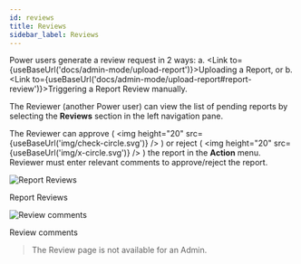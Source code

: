 ```yaml
---
id: reviews
title: Reviews
sidebar_label: Reviews
---
```



Power users generate a review request in 2 ways: 
a. <Link to={useBaseUrl('docs/admin-mode/upload-report')}>Uploading a Report</Link>, or 
b. <Link to={useBaseUrl('docs/admin-mode/upload-report#report-review')}>Triggering a Report Review</Link> manually. 

The Reviewer (another Power user) can view the list of pending reports by selecting the **Reviews** section in the left navigation pane. 

The Reviewer can approve ( <img height="20" src={useBaseUrl('img/check-circle.svg')} /> ) or reject ( <img height="20" src={useBaseUrl('img/x-circle.svg')} /> ) the report in the **Action** menu.
Reviewer must enter relevant comments to approve/reject the report.

<div class="center">
  <Zoom>
    <img alt="Report Reviews" src={useBaseUrl("admin/reviews.png")} />
  </Zoom>
  <p>Report Reviews</p>
</div>

<div class="center">
  <Zoom>
    <img alt="Review comments" src={useBaseUrl("admin/review-comments.png")} />
  </Zoom>
  <p>Review comments</p>
</div>

> The Review page is not available for an Admin.
